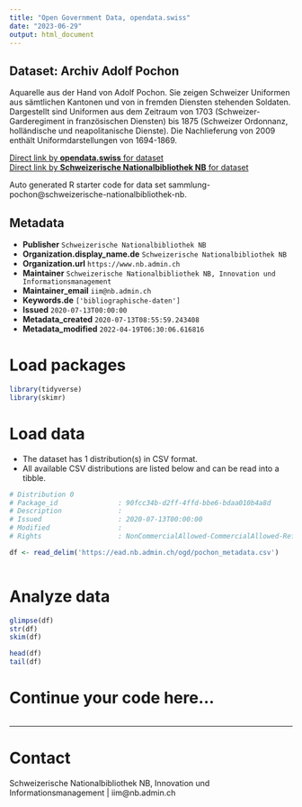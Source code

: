 ```yaml
---
title: "Open Government Data, opendata.swiss"
date: "2023-06-29"
output: html_document
---
```


## Dataset: Archiv Adolf Pochon

Aquarelle aus der Hand von Adolf Pochon. Sie zeigen Schweizer Uniformen aus sämtlichen Kantonen und von in fremden Diensten stehenden Soldaten. Dargestellt sind Uniformen aus dem Zeitraum von 1703 (Schweizer-Garderegiment in französischen Diensten) bis 1875 (Schweizer Ordonnanz, holländische und neapolitanische Dienste). Die Nachlieferung von 2009 enthält Uniformdarstellungen von 1694-1869.

[Direct link by **opendata.swiss** for dataset](https://opendata.swiss/de/dataset/sammlung-pochon)<br>
[Direct link by **Schweizerische Nationalbibliothek NB** for dataset](https://www.helveticarchives.ch/detail.aspx?id=512790)

Auto generated R starter code for data set sammlung-pochon@schweizerische-nationalbibliothek-nb.

## Metadata

- **Publisher** `Schweizerische Nationalbibliothek NB`
- **Organization.display_name.de** `Schweizerische Nationalbibliothek NB`
- **Organization.url** `https://www.nb.admin.ch`
- **Maintainer** `Schweizerische Nationalbibliothek NB, Innovation und Informationsmanagement `
- **Maintainer_email** `iim@nb.admin.ch`
- **Keywords.de** `['bibliographische-daten']`
- **Issued** `2020-07-13T00:00:00`
- **Metadata_created** `2020-07-13T08:55:59.243408`
- **Metadata_modified** `2022-04-19T06:30:06.616816`


# Load packages

```r

library(tidyverse)
library(skimr)

```

# Load data

-   The dataset has 1 distribution(s) in CSV format.
-   All available CSV distributions are listed below and can be read into a tibble.

```r

# Distribution 0
# Package_id               : 90fcc34b-d2ff-4ffd-bbe6-bdaa010b4a8d
# Description              : 
# Issued                   : 2020-07-13T00:00:00
# Modified                 : 
# Rights                   : NonCommercialAllowed-CommercialAllowed-ReferenceNotRequired

df <- read_delim('https://ead.nb.admin.ch/ogd/pochon_metadata.csv')



```

# Analyze data

```r

glimpse(df)
str(df)
skim(df)

head(df)
tail(df)

```

# Continue your code here...

```r

```

------------------------------------------------------------------------

# Contact

Schweizerische Nationalbibliothek NB, Innovation und Informationsmanagement | iim@nb.admin.ch
